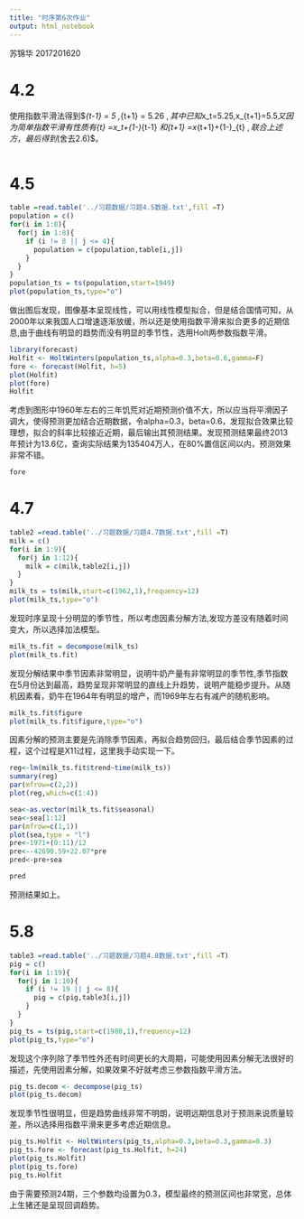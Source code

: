 ```yaml
---
title: "时序第6次作业"
output: html_notebook
---
```

苏锦华 2017201620

# 4.2

使用指数平滑法得到$\breve{x}_{t-1} = 5 ,\breve{x}_{t+1} = 5.26 $,其中已知$x_t=5.25,x_{t+1}=5.5$又因为简单指数平滑有性质有$\breve{x}_{t} =\alpha x_t+(1-\alpha)\breve{x}_{t-1}  $和$\breve{x}_{t+1} =\alpha x_{t+1}+(1-\alpha)\breve{x}_{t}  $,联合上述方，最后得到$\alpha=0.4(舍去2.6)$。

```r

```

# 4.5


```r
table =read.table('../习题数据/习题4.5数据.txt',fill =T)
population = c()
for(i in 1:8){
  for(j in 1:8){
    if (i != 8 || j <= 4){
      population = c(population,table[i,j])
    }
  }
}
population_ts = ts(population,start=1949)
plot(population_ts,type="o")
```

做出图后发现，图像基本呈现线性，可以用线性模型拟合，但是结合国情可知，从2000年以来我国人口增速逐渐放缓，所以还是使用指数平滑来拟合更多的近期信息,由于曲线有明显的趋势而没有明显的季节性，选用Holt两参数指数平滑。

```r
library(forecast)
Holfit <- HoltWinters(population_ts,alpha=0.3,beta=0.6,gamma=F)
fore <- forecast(Holfit, h=5)
plot(Holfit)
plot(fore)
Holfit
```
考虑到图形中1960年左右的三年饥荒对近期预测价值不大，所以应当将平滑因子调大，使得预测更加结合近期数据，令alpha=0.3，beta=0.6，发现拟合效果比较理想，拟合的斜率比较接近近期，最后输出其预测结果。发现预测结果最终2013年预计为13.6亿，查询实际结果为135404万人，在80%置信区间以内，预测效果非常不错。

```r
fore
```

# 4.7

```r
table2 =read.table('../习题数据/习题4.7数据.txt',fill =T)
milk = c()
for(i in 1:9){
  for(j in 1:12){
    milk = c(milk,table2[i,j])
  }
}
milk_ts = ts(milk,start=c(1962,1),frequency=12)
plot(milk_ts,type="o")
```

发现时序呈现十分明显的季节性，所以考虑因素分解方法,发现方差没有随着时间变大，所以选择加法模型。

```r
milk_ts.fit = decompose(milk_ts)
plot(milk_ts.fit)
```

发现分解结果中季节因素非常明显，说明牛奶产量有非常明显的季节性,季节指数在5月份达到最高，趋势呈现非常明显的直线上升趋势，说明产能稳步提升。从随机因素看，奶牛在1964年有明显的增产，而1969年左右有减产的随机影响。

```r
milk_ts.fit$figure
plot(milk_ts.fit$figure,type="o")
```

因素分解的预测主要是先消除季节因素，再拟合趋势回归，最后结合季节因素的过程，这个过程是X11过程，这里我手动实现一下。

```r
reg<-lm(milk_ts.fit$trend~time(milk_ts))
summary(reg)
par(mfrow=c(2,2))
plot(reg,which=c(1:4))
```

```r
sea<-as.vector(milk_ts.fit$seasonal)
sea<-sea[1:12]
par(mfrow=c(1,1))
plot(sea,type = "l")
pre<-1971+(0:11)/12
pre<--42690.59+22.07*pre
pred<-pre+sea
```

```r
pred
```
预测结果如上。

# 5.8

```r
table3 =read.table('../习题数据/习题4.8数据.txt',fill =T)
pig = c()
for(i in 1:19){
  for(j in 1:10){
    if (i != 19 || j <= 8){
      pig = c(pig,table3[i,j])
    }
  }
}
pig_ts = ts(pig,start=c(1980,1),frequency=12)
plot(pig_ts,type="o")
```

发现这个序列除了季节性外还有时间更长的大周期，可能使用因素分解无法很好的描述，先使用因素分解，如果效果不好就考虑三参数指数平滑方法。

```r
pig_ts.decom <- decompose(pig_ts)
plot(pig_ts.decom)
```

发现季节性很明显，但是趋势曲线非常不明朗，说明远期信息对于预测来说质量较差，所以选择用指数平滑来更多考虑近期信息。

```r
pig_ts.Holfit <- HoltWinters(pig_ts,alpha=0.3,beta=0.3,gamma=0.3)
pig_ts.fore <- forecast(pig_ts.Holfit, h=24)
plot(pig_ts.Holfit)
plot(pig_ts.fore)
pig_ts.Holfit
```
由于需要预测24期，三个参数均设置为0.3，模型最终的预测区间也非常宽，总体上生猪还是呈现回调趋势。
